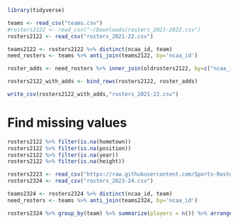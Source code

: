 ```r
library(tidyverse)
```

```r
teams <- read_csv("teams.csv")
#rosters2122 <- read_csv("~/Downloads/rosters_2021-2022.csv")
rosters2122 <- read_csv("rosters_2021-22.csv")
```

```r
teams2122 <- rosters2122 %>% distinct(ncaa_id, team)
need_rosters <- teams %>% anti_join(teams2122, by='ncaa_id')

roster_adds <- need_rosters %>% inner_join(oldrosters2122, by=c("ncaa_id", "team")) %>% select(-twitter, -stats_name, -private, -team_state, -conference, -division, -url.x, -url.y)

rosters2122_with_adds <- bind_rows(rosters2122, roster_adds)

write_csv(rosters2122_with_adds,"rosters_2021-22.csv")

```


# Find missing values

```r
rosters2122 %>% filter(is.na(hometown))
rosters2122 %>% filter(is.na(position))
rosters2122 %>% filter(is.na(year))
rosters2122 %>% filter(is.na(height))
```



```r

rosters2223 <- read_csv("https://raw.githubusercontent.com/Sports-Roster-Data/womens-college-basketball/main/wbb_rosters_2022_23.csv")
rosters2324 <- read_csv("rosters_2023-24.csv")

teams2324 <- rosters2324 %>% distinct(ncaa_id, team)
need_rosters <- teams %>% anti_join(teams2324, by='ncaa_id')

rosters2324 %>% group_by(team) %>% summarize(players = n()) %>% arrange(players)
```



